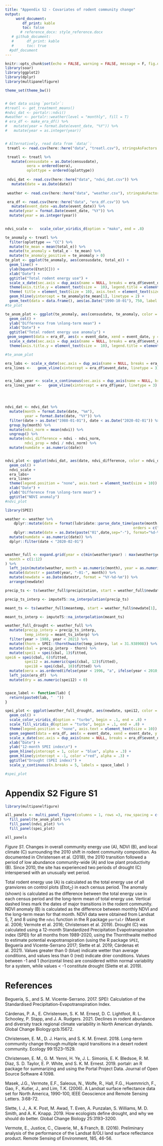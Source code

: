 ```yaml
---
title: "Appendix S2 - Covariates of rodent community change"
output: 
     word_document:
        df_print: kable
        toc: false
       # reference_docx: style_reference.docx
   # github_document:
   #      df_print: kable
   #      toc: true
  #pdf_document
---
```


```r
knitr::opts_chunk$set(echo = FALSE, warning = FALSE, message = F, fig.dim = c(6, 3))
library(soar)
library(ggplot2)
library(dplyr)
library(multipanelfigure)

theme_set(theme_bw())


# Get data using `portalr`:
#treatl <- get_treatment_means() 
#ndvi_dat <- portalr::ndvi()
#weather <- portalr::weather(level = "monthly", fill = T)
# era_df <- make_era_df() %>%
#   mutate(year = format.Date(event_date, "%Y")) %>%
#   mutate(year = as.integer(year))


# Alternatively, read data from `data/`:
 treatl <- read.csv(here::here("data", "treatl.csv"), stringsAsFactors = T)

 treatl <- treatl %>%
   mutate(censusdate = as.Date(censusdate),
          oera = ordered(oera),
          oplottype = ordered(oplottype))
 
 ndvi_dat <- read.csv(here::here("data", "ndvi_dat.csv")) %>%
   mutate(date = as.Date(date))
 
 weather <- read.csv(here::here("data", "weather.csv"), stringsAsFactors = T)

 era_df <- read.csv(here::here("data", "era_df.csv")) %>%
   mutate(event_date =as.Date(event_date)) %>%
  mutate(year = format.Date(event_date, "%Y")) %>%
  mutate(year = as.integer(year))

 
ndvi_scale <-   scale_color_viridis_d(option = "mako", end = .8) 


```

<!-- # Total rodent abundance -->

```r

te_anomaly <- treatl %>%
  filter(oplottype == "CC") %>%
  mutate(te_mean = mean(total_e)) %>%
  mutate(te_anomaly = total_e - te_mean) %>%
  mutate(te_anomaly_positive = te_anomaly > 0)
te_plot <- ggplot(te_anomaly, aes(censusdate, total_e)) +
  geom_line() +
  ylab(bquote(Etot[C])) +
  xlab("Date") +
  ggtitle("Total rodent energy use") +
  scale_x_date(sec.axis = dup_axis(name = NULL, breaks = era_df$event_date, labels = era_df$event_name)) + 
  theme(axis.title.y = element_text(size =  10), legend.title = element_blank(), legend.text = element_text(size =  10))+ 
  theme( title = element_text(size = 10), axis.text = element_text(size = 10), legend.background = element_blank(), legend.direction = "vertical", legend.position = "none") + geom_segment(data = era_df, aes(x = event_date, xend = event_date, y = 0, yend = 1800), linetype = 3, inherit.aes = F) +
  geom_hline(yintercept = te_anomaly$te_mean[1], linetype = 2) +
  geom_text(data = data.frame(), aes(as.Date("1990-10-01"), 750, label = "Long-term mean"))
#te_plot

te_anom_plot <- ggplot(te_anomaly, aes(censusdate, te_anomaly, color = te_anomaly_positive, fill = te_anomaly_positive)) +
  geom_col() +
  ylab("Difference from \nlong-term mean") +
  xlab("Date") +
  ggtitle("Total rodent energy use anomaly") +
 geom_segment(data = era_df, aes(x = event_date, xend = event_date, y = -550, yend = 1250), linetype = 3, inherit.aes = F) +
  scale_x_date(sec.axis = dup_axis(name = NULL, breaks = era_df$event_date, labels = era_df$event_name)) +
  theme(axis.title.y = element_text(size =  10), legend.title = element_blank(), legend.text = element_text(size =  10))+ theme( title = element_text(size = 10), axis.text = element_text(size = 10), legend.background = element_blank(), legend.direction = "vertical", legend.position = "none") + scale_color_viridis_d(option = "cividis", begin= .1, end =.8)

#te_anom_plot
```

<!-- # NDVI -->

```r



era_labs <- scale_x_date(sec.axis = dup_axis(name = NULL, breaks = era_df$event_date, labels = era_df$event_name)) 
era_lines <-   geom_vline(xintercept = era_df$event_date, linetype = 3)


era_labs_year <- scale_x_continuous(sec.axis = dup_axis(name = NULL, breaks = era_df$year, labels = era_df$event_name)) 
era_lines_year <-   geom_vline(xintercept = era_df$year, linetype = 3)




ndvi_dat <- ndvi_dat %>%
  mutate(month = format.Date(date, "%m"),
         year = format.Date(date, "%Y")) %>%
  filter(date > as.Date("1988-01-01"), date < as.Date("2020-02-01")) %>%
  group_by(month) %>%
  mutate(ndvi_norm = mean(ndvi)) %>%
  ungroup() %>%
  mutate(ndvi_difference = ndvi - ndvi_norm,
         ndvi_prop = ndvi / ndvi_norm) %>%
  mutate(numdate = as.numeric(date)) 


ndvi_plot <- ggplot(ndvi_dat, aes(date, ndvi_difference, color = ndvi_difference > 0)) +
  geom_col() +
  ndvi_scale +
  era_labs+ 
  era_lines+
  theme(legend.position = "none", axis.text = element_text(size = 10)) +
  xlab("Date") +
  ylab("Difference from \nlong-term mean") +
  ggtitle("NDVI anomaly")
#ndvi_plot
```

<!-- # Drought (SPEI index) -->

```r
library(SPEI)

weather <- weather %>%
    dplyr::mutate(date = format(lubridate::parse_date_time(paste(month, year, sep=" "),
                                                           orders = c("m/Y")), "%m-%Y")) %>%
    dplyr::mutate(date = as.Date(paste("01",date,sep="-"), format="%d-%m-%Y"))  %>%
  mutate(numdate = as.numeric(date)) %>%
  dplyr::filter(date < "2020-02-01")


weather_full <- expand.grid(year = c(min(weather$year) : max(weather$year)),
  month = c(1:12)
) %>%
  left_join(mutate(weather, month = as.numeric(month), year = as.numeric(year))) %>%
  mutate(datestr = paste0(year, "-01-", month)) %>%
  mutate(newdate = as.Date(datestr, format = "%Y-%d-%m")) %>%
  arrange(newdate)

precip_ts <- ts(weather_full$precipitation, start = weather_full$newdate[1], frequency = 12)

precip_ts_interp <- imputeTS::na_interpolation(precip_ts)

meant_ts <- ts(weather_full$meantemp, start = weather_full$newdate[1], frequency = 12)

meant_ts_interp <- imputeTS::na_interpolation(meant_ts)

weather_full_drought <- weather_full %>%
  mutate(precip_interp = precip_ts_interp,
         temp_interp = meant_ts_interp) %>% 
  filter(year > 1988, year < 2021) %>%
  mutate(thorn = SPEI::thornthwaite(temp_interp, lat = 31.938908)) %>%
  mutate(cbal = precip_interp - thorn) %>%
  mutate(spei1 = spei(cbal, 1)$fitted, 
spei6 = spei(cbal, 6)$fitted, 
         spei12 = as.numeric(spei(cbal, 12)$fitted),
         spei18 = spei(cbal, 18)$fitted) %>%
  mutate(oera = as.ordered(ifelse(year < 1996, "a", ifelse(year < 2010, "b", "c")))) %>%
  left_join(era_df)  %>%
  mutate(dry = as.numeric(spei12) < 0)


space_label <- function(lab) {
  return(paste0(lab, "  "))
}

spei_plot <- ggplot(weather_full_drought, aes(newdate, spei12, color = dry, fill = dry)) + 
  geom_col() + 
  scale_color_viridis_d(option = "turbo", begin = .1, end = .8) +  
  scale_fill_viridis_d(option = "turbo", begin = .1, end = .8) +
  theme(legend.position = "none", axis.text = element_text(size = 10)) +
  geom_segment(data = era_df, aes(x = event_date, xend = event_date, y = -2.2, yend = 2.2), linetype = 3, inherit.aes = F) +
  scale_x_date(sec.axis = dup_axis(name = NULL, breaks = era_df$event_date, labels = era_df$event_name), limits = c(as.Date("1988-01-01"), as.Date("2020-01-01"))) +
  xlab("Date") +
  ylab("12-month SPEI index\n") +
  geom_hline(yintercept = 1, color = "blue", alpha = .3) +
  geom_hline(yintercept = -1, color ="red", alpha = .3) +
  ggtitle("Drought (SPEI index)") +
  scale_y_continuous(n.breaks = 5, labels = space_label )

#spei_plot

```

# Appendix S2 Figure S1

```r
library(multipanelfigure)

all_panels <- multi_panel_figure(columns = 1, rows =3, row_spacing = c(5, 0, 0)) %>%
  fill_panel(te_anom_plot) %>%
  fill_panel(ndvi_plot) %>%
  fill_panel(spei_plot) 

all_panels
```


*Figure S1*. Changes in overall community energy use (A), NDVI (B), and local climate (C) surrounding the 2010 shift in rodent community composition. As documented in Christensen et al. (2018), the 2010 transition followed a period of low abundance community-wide (A) and low plant productivity (B). Since 2010, the site has experienced two periods of drought (C) interspersed with an unusually wet period. 

Total rodent energy use (A) is calculated as the total energy use of all granviores on control plots ($Etot_C$) in each census period. The anomaly (shown) is calculated as the difference between the total energy use in each census period and the long-term mean of total energy use. Vertical dashed lines mark the dates of major transitions in the rodent community. NDVI anomaly (B) is calculated as the difference between monthly NDVI and the long-term mean for that month. NDVI data were obtained from Landsat 5, 7, and 8 using the `ndvi` function in the R package `portalr` (Maesk et al. 2006; Vermote et al. 2016; Christensen et al. 2019). Drought (C) was calculated using a 12-month Standardized Precipitation Evapotranspiraiton index (SPEI) for all months from 1989-2020, using the Thornthwaite method to estimate potential evapotranspiration (using the R package `SPEI`, Beguería and Vicente-Serrano 2017; Slette et al. 2019; Cárdenas et al. 2021). Values greater than 0 (blue) indicate wetter than average conditions, and values less than 0 (red) indicate drier conditions. Values between -1 and 1 (horizontal lines) are considered within normal variability for a system, while values < -1 constitute drought (Slette et al. 2019). 

# References

Beguería, S., and S. M. Vicente-Serrano. 2017. SPEI: Calculation of the Standardised Precipitation-Evapotranspiration Index.

Cárdenas, P. A., E. Christensen, S. K. M. Ernest, D. C. Lightfoot, R. L. Schooley, P. Stapp, and J. A. Rudgers. 2021. Declines in rodent abundance and diversity track regional climate variability in North American drylands. Global Change Biology:gcb.15672.

Christensen, E. M., D. J. Harris, and S. K. M. Ernest. 2018. Long-term community change through multiple rapid transitions in a desert rodent community. Ecology 99:1523–1529.

Christensen, E. M., G. M. Yenni, H. Ye, J. L. Simonis, E. K. Bledsoe, R. M. Diaz, S. D. Taylor, E. P. White, and S. K. M. Ernest. 2019. portalr: an R package for summarizing and using the Portal Project Data. Journal of Open Source Software 4:1098.

Masek, J.G., Vermote, E.F., Saleous, N., Wolfe, R., Hall, F.G., Huemmrich, F., Gao, F., Kutler, J., and Lim, T.K. (2006). A Landsat surface reflectance data set for North America, 1990-100, IEEE Geoscience and Remote Sensing Letters. 3:68-72.

Slette, I. J., A. K. Post, M. Awad, T. Even, A. Punzalan, S. Williams, M. D. Smith, and A. K. Knapp. 2019. How ecologists define drought, and why we should do better. Global Change Biology 25:3193–3200.

Vermote, E., Justice, C., Claverie, M., & Franch, B. (2016). Preliminary analysis of the performance of the Landsat 8/OLI land surface reflectance product. Remote Sensing of Environment, 185, 46-56.